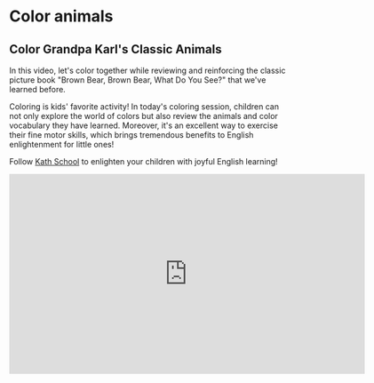 # Color animals

## Color Grandpa Karl's Classic Animals

In this video, let's color together while reviewing and reinforcing the classic picture book "Brown Bear, Brown Bear, What Do You See?" that we've learned before.

Coloring is kids' favorite activity! In today's coloring session, children can not only explore the world of colors but also review the animals and color vocabulary they have learned. Moreover, it's an excellent way to exercise their fine motor skills, which brings tremendous benefits to English enlightenment for little ones!

Follow [Kath School](https://space.bilibili.com/20797715) to enlighten your children with joyful English learning!

<iframe
  src="https://player.bilibili.com/player.html?bvid=BV1Dk4y1E7Ve&cid=1&page=1"
  scrolling="no"
  border="0"
  frameborder="no"
  framespacing="0"
  allowfullscreen="true"
  width="640"
  height="360"
></iframe>
